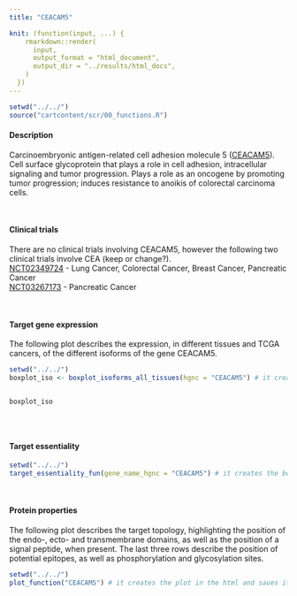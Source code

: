```yaml
---
title: "CEACAM5"

knit: (function(input, ...) {
    rmarkdown::render(
      input,
      output_format = "html_document",
      output_dir = "../results/html_docs",
    )
  })
---
```

<!-- <style> -->
<!-- img { -->
<!--     max-width: 30cm; -->
<!-- } -->

<style>
  .scrollingplot{
      overflow-x:scroll;
      white-space: nowrap;
  }

  .scrollingplot img{
     max-width: 30cm;
  }


</style>

</style>
```r
setwd("../../")
source("cartcontent/scr/00_functions.R")
```

<h4>Description</h4>
Carcinoembryonic antigen-related cell adhesion molecule 5 ([CEACAM5](https://www.uniprot.org/uniprot/P06731)). Cell surface glycoprotein that plays a role in cell adhesion, intracellular signaling and tumor progression. Plays a role as an oncogene by promoting tumor progression; induces resistance to anoikis of colorectal carcinoma cells.   

<br> 

<h4>Clinical trials</h4> 
There are no clinical trials involving CEACAM5, however the following two clinical trials involve CEA (keep or change?). <br>
[NCT02349724](https://clinicaltrials.gov/ct2/show/NCT02349724) - Lung Cancer, Colorectal Cancer, Breast Cancer, Pancreatic Cancer <br>
[NCT03267173](https://clinicaltrials.gov/ct2/show/NCT03267173) - Pancreatic Cancer 

<br>

<h4>Target gene expression</h4>
The following plot describes the expression, in different tissues and TCGA cancers, of the different isoforms of the gene CEACAM5.
```r
setwd("../../")
boxplot_iso <- boxplot_isoforms_all_tissues(hgnc = "CEACAM5") # it creates the boxplot in the html and saves it as .pdf in the plot/isoform_expression folder
```
<div class="scrollingplot">
```r
boxplot_iso
```
</div>

<br>

<h4>Target essentiality</h4>
```r
setwd("../../")
target_essentiality_fun(gene_name_hgnc = "CEACAM5") # it creates the boxplot in the html and saves it as .pdf in the plot/target_essentiality folder
```

<br>

<h4>Protein properties</h4>
The following plot describes the target topology, highlighting the position of the endo-, ecto- and transmembrane domains, as well as the position of a signal peptide, when present.
The last three rows describe the position of potential epitopes, as well as phosphorylation and glycosylation sites.
```r
setwd("../../")
plot_function("CEACAM5") # it creates the plot in the html and saves it as .pdf in the plot/protein_properties folder
```
